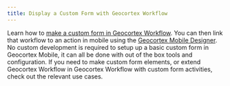 ```yaml
---
title: Display a Custom Form with Geocortex Workflow
---
```



Learn how to [make a custom form in Geocortex Workflow](https://docs.geocortex.com/workflow/latest/help/Default.htm#wf5/help/forms.htm). You can then link that workflow to an action in mobile using the [Geocortex Mobile Designer](https://apps.geocortex.com/mobileviewer/designer/). No custom development is required to setup up a basic custom form in Geocortex Mobile, it can all be done with out of the box tools and configuration. If you need to make custom form elements, or extend Geocortex Workflow in Geocortex Workflow with custom form activities, check out the relevant use cases.

<UseCaseContainer>
    <UseCaseCard
        title="Geocortex Workflow Documentation"
        description="General documentation for Geocortex Workflow"
        link="https://docs.geocortex.com/workflow/latest/help/Default.htm"
    />
    <UseCaseCard
        title="Custom Workflow Form Elements in Geocortex Mobile"
        description="Add custom form elements to workflow forms in Geocortex Mobile"
        link="implement-custom-workflow-form-element"
    />
    <UseCaseCard
        title="Custom Geocortex Workflow Activities for Geocortex Mobile"
        description="Implement custom Geocortex Workflow activities that can be used in Geocortex Mobile"
        link="implement-workflow-activity"
    />
</UseCaseContainer>
